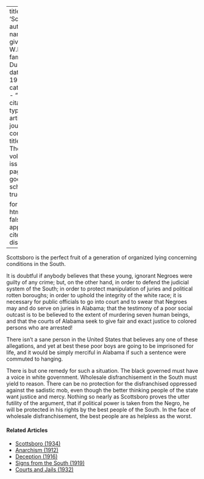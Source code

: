 
---
title: 'Scottsboro'
author:
  - name:
      given: W.E.B.
      family: Du Bois
date: May 1933
categories: 
  - ""
citation: 
  type: article-journal
  container-title: The Crisis
  volume: 40
  issue: 5
  page: 117
google-scholar: true

format:
  html:
    toc: false
    appendix-cite-as: display
---


Scottsboro is the perfect fruit of a generation of organized lying concerning conditions in the South.

It is doubtful if anybody believes that these young, ignorant Negroes were guilty of any crime; but, on the other hand, in order to defend the judicial system of the South; in order to protect manipulation of juries and political rotten boroughs; in order to uphold the integrity of the white race; it is necessary for public officials to go into court and to swear that Negroes may and do serve on juries in Alabama; that the testimony of a poor social outcast is to be believed to the extent of murdering seven human beings, and that the courts of Alabama seek to give fair and exact justice to colored persons who are arrested!

There isn't a sane person in the United States that believes any one of these allegations, and yet at best these poor boys are going to be imprisoned for life, and it would be simply merciful in Alabama if such a sentence were commuted to hanging.

There is but one remedy for such a situation. The black governed must have a voice in white government. Wholesale disfranchisement in the South must yield to reason. There can be no protection for the disfranchised oppressed against the sadistic mob, even though the better thinking people of the state want justice and mercy. Nothing so nearly as Scottsboro proves the utter futility of the argument, that if political power is taken from the Negro, he will be protected in his rights by the best people of the South. In the face of wholesale disfranchisement, the best people are as helpless as the worst.

<!-- Similar articles start here -->
<div  class="clear-wrap"></div>

#### Related Articles

* [Scottsboro (1934)](/Volumes/41/01/scottsboro.html)
* [Anarchism (1912)](/Volumes/04/04/anarchism.html)
* [Deception (1916)](/Volumes/12/02/deception.html)
* [Signs from the South (1919)](/Volumes/18/05/signs_from_south.html)
* [Courts and Jails (1932)](/Volumes/39/04/courts_and_jails.html)

<!-- Similar articles end here -->